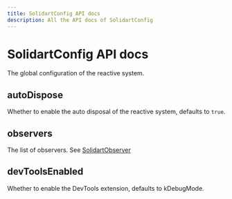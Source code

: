 ```yaml
---
title: SolidartConfig API docs
description: All the API docs of SolidartConfig
---
```


# SolidartConfig API docs

The global configuration of the reactive system.

## autoDispose

Whether to enable the auto disposal of the reactive system, defaults to `true`.

## observers

The list of observers.
See [SolidartObserver](/api-docs/solidart-observer)

## devToolsEnabled

Whether to enable the DevTools extension, defaults to kDebugMode.
